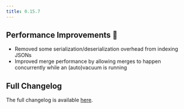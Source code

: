 ```yaml
---
title: 0.15.7
---
```


## Performance Improvements 🚀

- Removed some serialization/deserialization overhead from indexing JSONs
- Improved merge performance by allowing merges to happen concurrently while an (auto)vacuum is running

## Full Changelog

The full changelog is available [here](https://github.com/paradedb/paradedb/releases/tag/v0.15.7).
